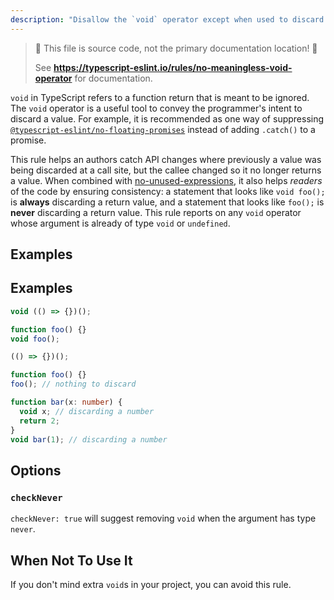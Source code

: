 ```yaml
---
description: "Disallow the `void` operator except when used to discard a value."
---
```



> 🛑 This file is source code, not the primary documentation location! 🛑
>
> See **https://typescript-eslint.io/rules/no-meaningless-void-operator** for documentation.

`void` in TypeScript refers to a function return that is meant to be ignored.
The `void` operator is a useful tool to convey the programmer's intent to discard a value.
For example, it is recommended as one way of suppressing [`@typescript-eslint/no-floating-promises`](./no-floating-promises.mdx) instead of adding `.catch()` to a promise.

This rule helps an authors catch API changes where previously a value was being discarded at a call site, but the callee changed so it no longer returns a value.
When combined with [no-unused-expressions](https://eslint.org/docs/rules/no-unused-expressions), it also helps _readers_ of the code by ensuring consistency: a statement that looks like `void foo();` is **always** discarding a return value, and a statement that looks like `foo();` is **never** discarding a return value.
This rule reports on any `void` operator whose argument is already of type `void` or `undefined`.

## Examples

## Examples

<Tabs>
<TabItem value="❌ Incorrect">

```ts
void (() => {})();

function foo() {}
void foo();
```

</TabItem>
<TabItem value="✅ Correct">

```ts
(() => {})();

function foo() {}
foo(); // nothing to discard

function bar(x: number) {
  void x; // discarding a number
  return 2;
}
void bar(1); // discarding a number
```

</TabItem>
</Tabs>

## Options

### `checkNever`

`checkNever: true` will suggest removing `void` when the argument has type `never`.

## When Not To Use It

If you don't mind extra `void`s in your project, you can avoid this rule.

